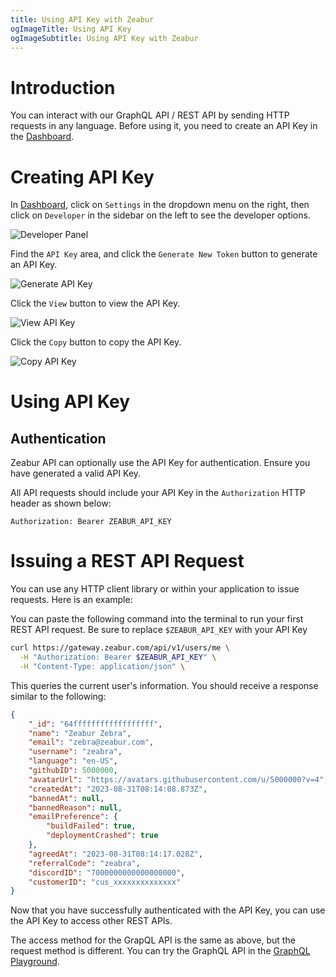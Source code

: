 ```yaml
---
title: Using API Key with Zeabur
ogImageTitle: Using API Key
ogImageSubtitle: Using API Key with Zeabur
---
```


# Introduction

You can interact with our GraphQL API / REST API by sending HTTP requests in any language. Before using it, you need to create an API Key in the [Dashboard](https://dash.zeabur.com).

# Creating API Key

In [Dashboard](https://dash.zeabur.com/), click on `Settings` in the dropdown menu on the right, then click on `Developer` in the sidebar on the left to see the developer options.

![Developer Panel](/developer/api-key/developer.en-US.png)

Find the `API Key` area, and click the `Generate New Token` button to generate an API Key.

![Generate API Key](/developer/api-key/generate-api-key.en-US.png)

Click the `View` button to view the API Key.

![View API Key](/developer/api-key/view-api-key.en-US.png)

Click the `Copy` button to copy the API Key.

![Copy API Key](/developer/api-key/copy-api-key.en-US.png)

# Using API Key

## Authentication

Zeabur API can optionally use the API Key for authentication. Ensure you have generated a valid API Key.

All API requests should include your API Key in the `Authorization` HTTP header as shown below:

```http
Authorization: Bearer ZEABUR_API_KEY
```

# Issuing a REST API Request

You can use any HTTP client library or within your application to issue requests. Here is an example:

You can paste the following command into the terminal to run your first REST API request. Be sure to replace `$ZEABUR_API_KEY` with your API Key

```bash
curl https://gateway.zeabur.com/api/v1/users/me \
  -H "Authorization: Bearer $ZEABUR_API_KEY" \
  -H "Content-Type: application/json" \
```

This queries the current user's information. You should receive a response similar to the following:

```json
{
    "_id": "64ffffffffffffffffff",
    "name": "Zeabur Zebra",
    "email": "zebra@zeabur.com",
    "username": "zeabra",
    "language": "en-US",
    "githubID": 5000000,
    "avatarUrl": "https://avatars.githubusercontent.com/u/5000000?v=4",
    "createdAt": "2023-08-31T08:14:08.873Z",
    "bannedAt": null,
    "bannedReason": null,
    "emailPreference": {
        "buildFailed": true,
        "deploymentCrashed": true
    },
    "agreedAt": "2023-08-31T08:14:17.028Z",
    "referralCode": "zeabra",
    "discordID": "7000000000000000000",
    "customerID": "cus_xxxxxxxxxxxxxx"
}
```

Now that you have successfully authenticated with the API Key, you can use the API Key to access other REST APIs.

The access method for the GrapQL API is the same as above, but the request method is different. You can try the GraphQL API in the [GraphQL Playground](https://gateway.zeabur.com/graphql).